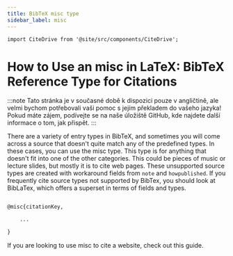 ```yaml
---
title: BibTeX misc type
sidebar_label: misc
---
```


```mdx-code-block
import CiteDrive from '@site/src/components/CiteDrive';
```

# How to Use an misc in LaTeX: BibTeX Reference Type for Citations

:::note
Tato stránka je v současné době k dispozici pouze v angličtině, ale velmi bychom potřebovali vaši pomoc s jejím překladem do vašeho jazyka! Pokud máte zájem, podívejte se na naše úložiště GitHub, kde najdete další informace o tom, jak přispět.
:::


There are a variety of entry types in BibTeX, and sometimes you will come across a source that doesn't quite match any of the predefined types. In these cases, you can use the misc type. This type is for anything that doesn't fit into one of the other categories. This could be pieces of music or lecture slides, but mostly it is to cite web pages. These unsupported source types are created with workaround fields from `note` and `howpublished`. If you frequently cite source types not supported by BibTex, you should look at BibLaTex, which offers a superset in terms of fields and types.

<CiteDrive/>

```latex

@misc{citationKey,

	...

}

```

If you are looking to use misc to cite a website, check out this guide.
